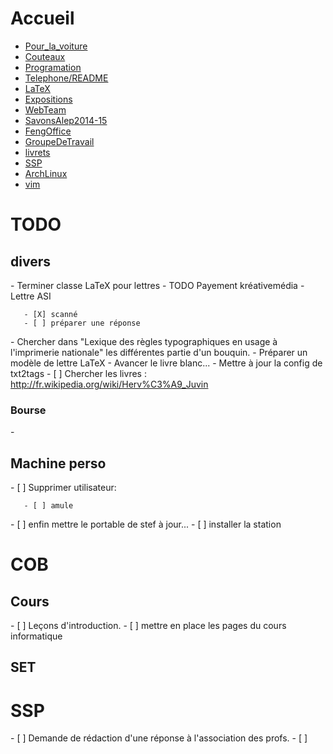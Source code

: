 = Accueil =
* [[Pour_la_voiture]]
* [[Couteaux]]
* [[Programation]]
* [[Telephone/README]]
* [[LaTeX]]
* [[Expositions]]
* [[WebTeam]]
* [[SavonsAlep2014-15]]
* [[FengOffice]]
* [[GroupeDeTravail]]
* [[livrets]]
* [[SSP]]
* [[ArchLinux]]
* [[vim]]


= TODO =
== divers ==
- Terminer classe LaTeX pour lettres
- TODO Payement kréativemédia
- Lettre ASI
	- [X] scanné
	- [ ] préparer une réponse
- Chercher dans "Lexique des règles typographiques en usage à l'imprimerie nationale" les différentes partie d'un bouquin.
- Préparer un modèle de lettre LaTeX
- Avancer le livre blanc...
- Mettre à jour la config de txt2tags
- [ ] Chercher les livres : http://fr.wikipedia.org/wiki/Herv%C3%A9_Juvin

=== Bourse ===
- 

== Machine perso ==
- [ ] Supprimer utilisateur:
	- [ ] amule
- [ ] enfin mettre le portable de stef à jour...
- [ ] installer la station

= COB =
== Cours ==
- [ ] Leçons d'introduction.
- [ ] mettre en place les pages du cours informatique

== SET ==

= SSP =
- [ ] Demande de rédaction d'une réponse à l'association des profs.
- [ ] 
